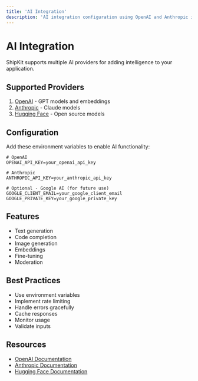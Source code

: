 ```yaml
---
title: 'AI Integration'
description: 'AI integration configuration using OpenAI and Anthropic in ShipKit'
---
```


# AI Integration

ShipKit supports multiple AI providers for adding intelligence to your application.

## Supported Providers

1. [OpenAI](https://openai.com) - GPT models and embeddings
2. [Anthropic](https://anthropic.com) - Claude models
3. [Hugging Face](https://huggingface.co) - Open source models

## Configuration

Add these environment variables to enable AI functionality:

```env
# OpenAI
OPENAI_API_KEY=your_openai_api_key

# Anthropic
ANTHROPIC_API_KEY=your_anthropic_api_key

# Optional - Google AI (for future use)
GOOGLE_CLIENT_EMAIL=your_google_client_email
GOOGLE_PRIVATE_KEY=your_google_private_key
```

## Features

- Text generation
- Code completion
- Image generation
- Embeddings
- Fine-tuning
- Moderation

## Best Practices

- Use environment variables
- Implement rate limiting
- Handle errors gracefully
- Cache responses
- Monitor usage
- Validate inputs

## Resources

- [OpenAI Documentation](https://platform.openai.com/docs)
- [Anthropic Documentation](https://docs.anthropic.com)
- [Hugging Face Documentation](https://huggingface.co/docs)
